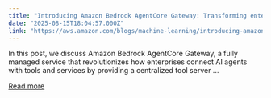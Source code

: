 ```yaml
---
title: "Introducing Amazon Bedrock AgentCore Gateway: Transforming enterprise AI agent tool development"
date: "2025-08-15T18:04:57.000Z"
link: "https://aws.amazon.com/blogs/machine-learning/introducing-amazon-bedrock-agentcore-gateway-transforming-enterprise-ai-agent-tool-development/"
---
```


In this post, we discuss Amazon Bedrock AgentCore Gateway, a fully managed service that revolutionizes how enterprises connect AI agents with tools and services by providing a centralized tool server ...

[Read more](https://aws.amazon.com/blogs/machine-learning/introducing-amazon-bedrock-agentcore-gateway-transforming-enterprise-ai-agent-tool-development/)
